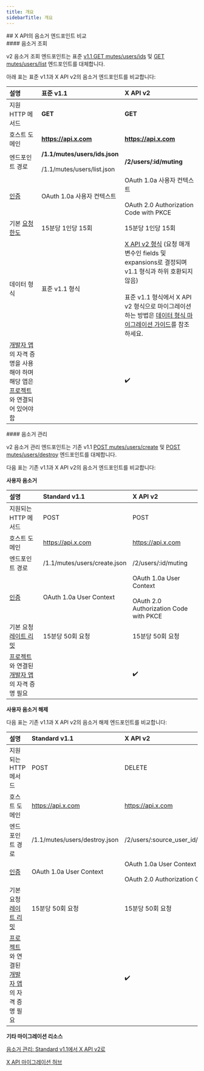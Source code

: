 ```yaml
---
title: 개요
sidebarTitle: 개요
---
```



<div id="comparing-x-apis-mutes-endpoints">
  ## X API의 음소거 엔드포인트 비교
</div>

<div id="mutes-lookup">
  #### 음소거 조회
</div>

v2 음소거 조회 엔드포인트는 표준 [v1.1 GET mutes/users/ids](https://developer.x.com/en/docs/twitter-api/v1/accounts-and-users/mute-block-report-users/api-reference/get-mutes-users-ids) 및 [GET mutes/users/list](https://developer.x.com/en/docs/twitter-api/v1/accounts-and-users/mute-block-report-users/api-reference/get-mutes-users-list) 엔드포인트를 대체합니다.

아래 표는 표준 v1.1과 X API v2의 음소거 엔드포인트를 비교합니다:
 

| 설명 | 표준 v1.1 | X API v2 |
| :--- | :--- | :--- |
| 지원 HTTP 메서드 | ******GET****** | ******GET****** |
| 호스트 도메인 | ******https://api.x.com****** | ******https://api.x.com****** |
| 엔드포인트 경로 | ******/1.1/mutes/users/ids.json******<br /><br />/1.1/mutes/users/list.json | ******/2/users/:id/muting****** |
| [인증](/ko/resources/fundamentals/authentication) | OAuth 1.0a 사용자 컨텍스트 | OAuth 1.0a 사용자 컨텍스트<br /><br />OAuth 2.0 Authorization Code with PKCE |
| 기본 [요청 한도](/ko/resources/fundamentals/rate-limits) | 15분당 1인당 15회 | 15분당 1인당 15회 |
| 데이터 형식 | 표준 v1.1 형식 | [X API v2 형식](/ko/x-api/fundamentals/data-dictionary) (요청 매개변수인 fields 및 expansions로 결정되며 v1.1 형식과 하위 호환되지 않음)<br /><br />표준 v1.1 형식에서 X API v2 형식으로 마이그레이션하는 방법은 [데이터 형식 마이그레이션 가이드](/ko/x-api/migrate/data-format-migration)를 참조하세요. |
| [개발자 앱](/ko/resources/fundamentals/developer-apps)의 자격 증명을 사용해야 하며 해당 앱은 [프로젝트](/ko/resources/fundamentals/projects)와 연결되어 있어야 함 |     | ✔️  |

<div id="manage-mutes">
  #### 음소거 관리
</div>

v2 음소거 관리 엔드포인트는 기존 v1.1 [POST mutes/users/create](https://developer.x.com/en/docs/twitter-api/v1/accounts-and-users/mute-block-report-users/api-reference/post-mutes-users-create) 및 [POST mutes/users/destroy](https://developer.x.com/en/docs/twitter-api/v1/accounts-and-users/mute-block-report-users/api-reference/post-mutes-users-destroy) 엔드포인트를 대체합니다.

다음 표는 기존 v1.1과 X API v2의 음소거 엔드포인트를 비교합니다:

**사용자 음소거**

| 설명 | Standard v1.1 | X API v2 |
| :--- | :--- | :--- |
| 지원되는 HTTP 메서드 | POST | POST |
| 호스트 도메인 | https://api.x.com | https://api.x.com |
| 엔드포인트 경로 | /1.1/mutes/users/create.json | /2/users/:id/muting |
| [인증](/ko/resources/fundamentals/authentication) | OAuth 1.0a User Context | OAuth 1.0a User Context<br /><br />OAuth 2.0 Authorization Code with PKCE |
| 기본 요청 [레이트 리밋](/ko/resources/fundamentals/rate-limits) | 15분당 50회 요청 | 15분당 50회 요청 |
| [프로젝트](/ko/resources/fundamentals/projects)와 연결된 [개발자 앱](/ko/resources/fundamentals/developer-apps)의 자격 증명 필요 |     | ✔️  |

**사용자 음소거 해제**

다음 표는 기존 v1.1과 X API v2의 음소거 해제 엔드포인트를 비교합니다:

| 설명 | Standard v1.1 | X API v2 |
| :--- | :--- | :--- |
| 지원되는 HTTP 메서드 | POST | DELETE |
| 호스트 도메인 | https://api.x.com | https://api.x.com |
| 엔드포인트 경로 | /1.1/mutes/users/destroy.json | /2/users/:source\_user\_id/muting/:target\_user\_id |
| [인증](/ko/resources/fundamentals/authentication) | OAuth 1.0a User Context | OAuth 1.0a User Context<br /><br />OAuth 2.0 Authorization Code with PKCE |
| 기본 요청 [레이트 리밋](/ko/resources/fundamentals/rate-limits) | 15분당 50회 요청 | 15분당 50회 요청 |
| [프로젝트](/ko/resources/fundamentals/projects)와 연결된 [개발자 앱](/ko/resources/fundamentals/developer-apps)의 자격 증명 필요 |     | ✔️  |

**기타 마이그레이션 리소스**

[음소거 관리: Standard v1.1에서 X API v2로](/ko/x-api/users/mutes#manage-mutes-standard-v1-1-compared-to-x-api-v2)

[X API 마이그레이션 허브](/ko/x-api/migrate/overview)